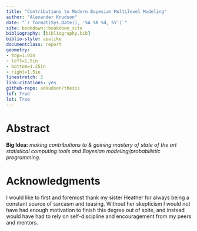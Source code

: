 ```yaml
--- 
title: "Contributions to Modern Bayesian Multilevel Modeling"
author: "Alexander Knudson"
date: "`r format(Sys.Date(), '%A %B %d, %Y')`"
site: bookdown::bookdown_site
bibliography: [bibliography.bib]
biblio-style: apalike
documentclass: report
geometry:
- top=1.0in
- left=1.5in
- bottom=1.25in
- right=1.5in
linestretch: 2
link-citations: yes
github-repo: adkudson/thesis
lof: True
lot: True
---
```


# Abstract {-}

**Big Idea:** _making contributions to & gaining mastery of state of the art statistical computing tools and Bayesian modeling/probabilistic programming._

# Acknowledgments {-}

I would like to first and foremost thank my sister Heather for always being a constant source of sarcasm and teasing. Without her skepticism I would not have had enough motivation to finish this degree out of spite, and instead would have had to rely on self-discipline and encouragement from my peers and mentors.
